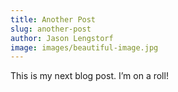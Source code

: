 ---
title: Another Post
slug: another-post
author: Jason Lengstorf
image: images/beautiful-image.jpg
---

This is my next blog post. I’m on a roll!

